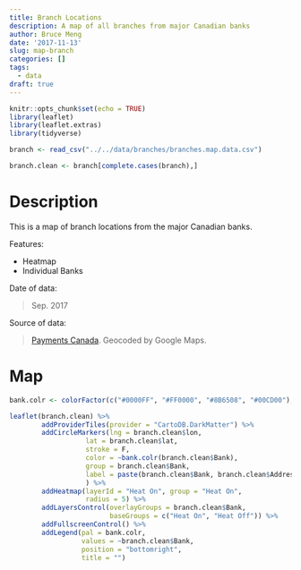 ```yaml
---
title: Branch Locations
description: A map of all branches from major Canadian banks
author: Bruce Meng
date: '2017-11-13'
slug: map-branch
categories: []
tags:
  - data
draft: true
---
```

```r
knitr::opts_chunk$set(echo = TRUE)
library(leaflet)
library(leaflet.extras)
library(tidyverse)

branch <- read_csv("../../data/branches/branches.map.data.csv")
```

```r
branch.clean <- branch[complete.cases(branch),]


```

# Description

This is a map of branch locations from the major Canadian banks.

Features:

* Heatmap
* Individual Banks

Date of data:

> Sep. 2017

Source of data:

> [Payments Canada](https://www.payments.ca/our-directories/financial-institutions-branch-directory). 
Geocoded by Google Maps.

# Map

```r
bank.colr <- colorFactor(c("#0000FF", "#FF0000", "#8B6508", "#00CD00"), c("BMO", "CIBC", "TD", "RBC"))

leaflet(branch.clean) %>%
        addProviderTiles(provider = "CartoDB.DarkMatter") %>%
        addCircleMarkers(lng = branch.clean$lon,
                   lat = branch.clean$lat,
                   stroke = F, 
                   color = ~bank.colr(branch.clean$Bank),
                   group = branch.clean$Bank,
                   label = paste(branch.clean$Bank, branch.clean$Address, sep = ": ")
                   ) %>%
        addHeatmap(layerId = "Heat On", group = "Heat On",
                   radius = 5) %>%
        addLayersControl(overlayGroups = branch.clean$Bank,
                         baseGroups = c("Heat On", "Heat Off")) %>%
        addFullscreenControl() %>%
        addLegend(pal = bank.colr,
                  values = ~branch.clean$Bank,
                  position = "bottomright",
                  title = "")

```